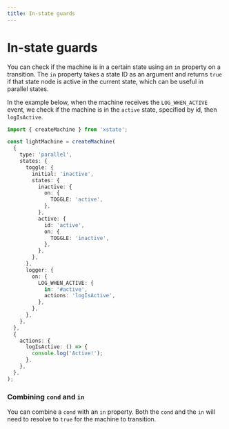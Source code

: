 ```yaml
---
title: In-state guards
---
```


# In-state guards

<!-- deps: ["guards","parallel-states","transitioning-to-nodes-by-id","actions"] -->

You can check if the machine is in a certain state using an `in` property on a transition. The `in` property takes a state ID as an argument and returns `true` if that state node is active in the current state, which can be useful in parallel states.

In the example below, when the machine receives the `LOG_WHEN_ACTIVE` event, we check if the machine is in the `active` state, specified by id, then `logIsActive`.

```ts
import { createMachine } from 'xstate';

const lightMachine = createMachine(
  {
    type: 'parallel',
    states: {
      toggle: {
        initial: 'inactive',
        states: {
          inactive: {
            on: {
              TOGGLE: 'active',
            },
          },
          active: {
            id: 'active',
            on: {
              TOGGLE: 'inactive',
            },
          },
        },
      },
      logger: {
        on: {
          LOG_WHEN_ACTIVE: {
            in: '#active',
            actions: 'logIsActive',
          },
        },
      },
    },
  },
  {
    actions: {
      logIsActive: () => {
        console.log('Active!');
      },
    },
  },
);
```

### Combining `cond` and `in`

You can combine a `cond` with an `in` property. Both the `cond` and the `in` will need to resolve to `true` for the machine to transition.
